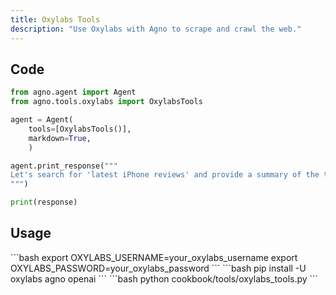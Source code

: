 ```yaml
---
title: Oxylabs Tools
description: "Use Oxylabs with Agno to scrape and crawl the web."
---
```


## Code

```python cookbook/tools/oxylabs_tools.py
from agno.agent import Agent
from agno.tools.oxylabs import OxylabsTools

agent = Agent(
    tools=[OxylabsTools()],
    markdown=True,
    )

agent.print_response("""
Let's search for 'latest iPhone reviews' and provide a summary of the top 3 results. 
""")

print(response)
```

## Usage

<Steps>
  <Snippet file="create-venv-step.mdx" />

  <Step title="Set your API keys">
    ```bash
    export OXYLABS_USERNAME=your_oxylabs_username
    export OXYLABS_PASSWORD=your_oxylabs_password
    ```
  </Step>

  <Step title="Install libraries">
    ```bash
    pip install -U oxylabs agno openai
    ```
  </Step>

  <Step title="Run the example">
    ```bash
    python cookbook/tools/oxylabs_tools.py
    ```

  </Step>
</Steps>